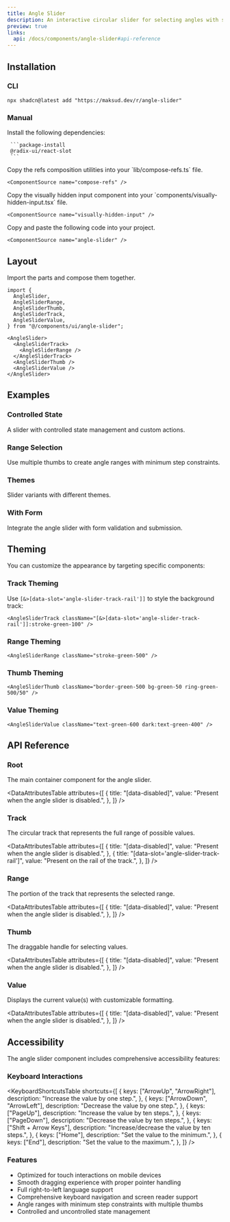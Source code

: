 ```yaml
---
title: Angle Slider
description: An interactive circular slider for selecting angles with support for single values and ranges.
preview: true
links:
  api: /docs/components/angle-slider#api-reference
---
```


<ComponentTabs name="angle-slider-demo" />

## Installation

### CLI

```package-install
npx shadcn@latest add "https://maksud.dev/r/angle-slider"
```

### Manual

<Steps>
  <Step>
     Install the following dependencies:

     ```package-install
     @radix-ui/react-slot
     ```
  </Step>
  <Step>
    Copy the refs composition utilities into your `lib/compose-refs.ts` file.

    <ComponentSource name="compose-refs" />
  </Step>
  <Step>
    Copy the visually hidden input component into your `components/visually-hidden-input.tsx` file.

    <ComponentSource name="visually-hidden-input" />
  </Step>
  <Step>
    Copy and paste the following code into your project.

    <ComponentSource name="angle-slider" />
  </Step>
</Steps>

## Layout

Import the parts and compose them together.

```tsx
import {
  AngleSlider,
  AngleSliderRange,
  AngleSliderThumb,
  AngleSliderTrack,
  AngleSliderValue,
} from "@/components/ui/angle-slider";

<AngleSlider>
  <AngleSliderTrack>
    <AngleSliderRange />
  </AngleSliderTrack>
  <AngleSliderThumb />
  <AngleSliderValue />
</AngleSlider>
```

## Examples

### Controlled State

A slider with controlled state management and custom actions.

<ComponentTabs name="angle-slider-controlled-demo" />

### Range Selection

Use multiple thumbs to create angle ranges with minimum step constraints.

<ComponentTabs name="angle-slider-range-demo" />

### Themes

Slider variants with different themes.

<ComponentTabs name="angle-slider-themes-demo" />

### With Form

Integrate the angle slider with form validation and submission.

<ComponentTabs name="angle-slider-form-demo" />

## Theming

You can customize the appearance by targeting specific components:

### Track Theming
Use `[&>[data-slot='angle-slider-track-rail']]` to style the background track:
```tsx
<AngleSliderTrack className="[&>[data-slot='angle-slider-track-rail']]:stroke-green-100" />
```

### Range Theming
```tsx
<AngleSliderRange className="stroke-green-500" />
```

### Thumb Theming
```tsx
<AngleSliderThumb className="border-green-500 bg-green-50 ring-green-500/50" />
```

### Value Theming
```tsx
<AngleSliderValue className="text-green-600 dark:text-green-400" />
```

## API Reference

### Root

The main container component for the angle slider.

<AutoTypeTable
  path="./types/docs/angle-slider.ts"
  name="RootProps"
/>

<DataAttributesTable
  attributes={[
    {
      title: "[data-disabled]",
      value: "Present when the angle slider is disabled.",
    },
  ]}
/>

### Track

The circular track that represents the full range of possible values.

<AutoTypeTable
  path="./types/docs/angle-slider.ts"
  name="TrackProps"
/>

<DataAttributesTable
  attributes={[
    {
      title: "[data-disabled]",
      value: "Present when the angle slider is disabled.",
    },
    {
      title: "[data-slot='angle-slider-track-rail']",
      value: "Present on the rail of the track.",
    },
  ]}
/>

### Range

The portion of the track that represents the selected range.

<AutoTypeTable
  path="./types/docs/angle-slider.ts"
  name="RangeProps"
/>

<DataAttributesTable
  attributes={[
    {
      title: "[data-disabled]",
      value: "Present when the angle slider is disabled.",
    },
  ]}
/>

### Thumb

The draggable handle for selecting values.

<AutoTypeTable
  path="./types/docs/angle-slider.ts"
  name="ThumbProps"
/>

<DataAttributesTable
  attributes={[
    {
      title: "[data-disabled]",
      value: "Present when the angle slider is disabled.",
    },
  ]}
/>

### Value

Displays the current value(s) with customizable formatting.

<AutoTypeTable
  path="./types/docs/angle-slider.ts"
  name="ValueProps"
/>

<DataAttributesTable
  attributes={[
    {
      title: "[data-disabled]",
      value: "Present when the angle slider is disabled.",
    },
  ]}
/>

## Accessibility

The angle slider component includes comprehensive accessibility features:

### Keyboard Interactions

<KeyboardShortcutsTable
  shortcuts={[
    {
      keys: ["ArrowUp", "ArrowRight"],
      description: "Increase the value by one step.",
    },
    {
      keys: ["ArrowDown", "ArrowLeft"],
      description: "Decrease the value by one step.",
    },
    {
      keys: ["PageUp"],
      description: "Increase the value by ten steps.",
    },
    {
      keys: ["PageDown"],
      description: "Decrease the value by ten steps.",
    },
    {
      keys: ["Shift + Arrow Keys"],
      description: "Increase/decrease the value by ten steps.",
    },
    {
      keys: ["Home"],
      description: "Set the value to the minimum.",
    },
    {
      keys: ["End"],
      description: "Set the value to the maximum.",
    },
  ]}
/>

### Features

- Optimized for touch interactions on mobile devices
- Smooth dragging experience with proper pointer handling
- Full right-to-left language support
- Comprehensive keyboard navigation and screen reader support
- Angle ranges with minimum step constraints with multiple thumbs
- Controlled and uncontrolled state management
